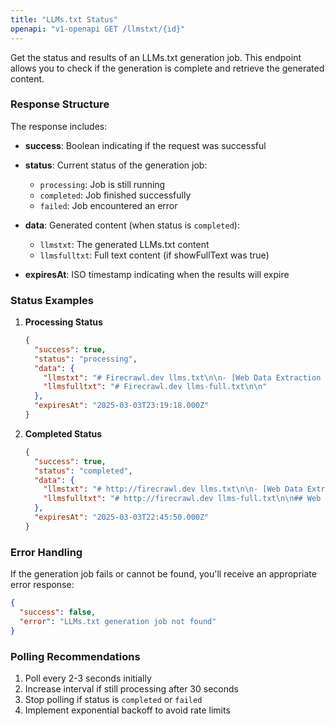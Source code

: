 ```yaml
---
title: "LLMs.txt Status"
openapi: "v1-openapi GET /llmstxt/{id}"
---
```


Get the status and results of an LLMs.txt generation job. This endpoint allows you to check if the generation is complete and retrieve the generated content.

### Response Structure

The response includes:

- **success**: Boolean indicating if the request was successful
- **status**: Current status of the generation job:

  - `processing`: Job is still running
  - `completed`: Job finished successfully
  - `failed`: Job encountered an error

- **data**: Generated content (when status is `completed`):

  - `llmstxt`: The generated LLMs.txt content
  - `llmsfulltxt`: Full text content (if showFullText was true)

- **expiresAt**: ISO timestamp indicating when the results will expire

### Status Examples

1. **Processing Status**

   ```json
   {
     "success": true,
     "status": "processing",
     "data": {
       "llmstxt": "# Firecrawl.dev llms.txt\n\n- [Web Data Extraction Tool](https://www.firecrawl.dev/)...",
       "llmsfulltxt": "# Firecrawl.dev llms-full.txt\n\n"
     },
     "expiresAt": "2025-03-03T23:19:18.000Z"
   }
   ```

2. **Completed Status**
   ```json
   {
     "success": true,
     "status": "completed",
     "data": {
       "llmstxt": "# http://firecrawl.dev llms.txt\n\n- [Web Data Extraction Tool](https://www.firecrawl.dev/): Transform websites into clean, LLM-ready data effortlessly.\n- [Flexible Web Scraping Pricing](https://www.firecrawl.dev/pricing): Flexible pricing plans for web scraping and data extraction.",
       "llmsfulltxt": "# http://firecrawl.dev llms-full.txt\n\n## Web Data Extraction Tool\nIntroducing /extract - Get web data with a prompt..."
     },
     "expiresAt": "2025-03-03T22:45:50.000Z"
   }
   ```

### Error Handling

If the generation job fails or cannot be found, you'll receive an appropriate error response:

```json
{
  "success": false,
  "error": "LLMs.txt generation job not found"
}
```

### Polling Recommendations

1. Poll every 2-3 seconds initially
2. Increase interval if still processing after 30 seconds
3. Stop polling if status is `completed` or `failed`
4. Implement exponential backoff to avoid rate limits

